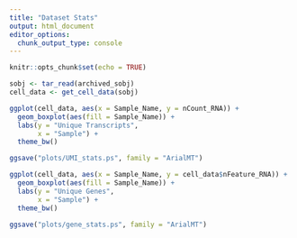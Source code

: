 ```yaml
---
title: "Dataset Stats"
output: html_document
editor_options: 
  chunk_output_type: console
---
```


```r
knitr::opts_chunk$set(echo = TRUE)
```

```r
sobj <- tar_read(archived_sobj)
cell_data <- get_cell_data(sobj)
```

```r
ggplot(cell_data, aes(x = Sample_Name, y = nCount_RNA)) +
  geom_boxplot(aes(fill = Sample_Name)) +
  labs(y = "Unique Transcripts",
       x = "Sample") +
  theme_bw()

ggsave("plots/UMI_stats.ps", family = "ArialMT")
```

```r
ggplot(cell_data, aes(x = Sample_Name, y = cell_data$nFeature_RNA)) +
  geom_boxplot(aes(fill = Sample_Name)) +
  labs(y = "Unique Genes",
       x = "Sample") +
  theme_bw()

ggsave("plots/gene_stats.ps", family = "ArialMT")
```


